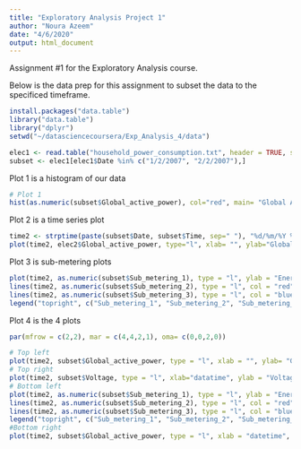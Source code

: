 ```yaml
---
title: "Exploratory Analysis Project 1"
author: "Noura Azeem"
date: "4/6/2020"
output: html_document
---
```


Assignment #1 for the Exploratory Analysis course. 

Below is the data prep for this assignment to subset the data to the specificed timeframe. 

```r
install.packages("data.table")
library("data.table")
library("dplyr")
setwd("~/datasciencecoursera/Exp_Analysis_4/data")

elec1 <- read.table("household_power_consumption.txt", header = TRUE, sep=";", stringsAsFactors = FALSE, dec=".")
subset <- elec1[elec1$Date %in% c("1/2/2007", "2/2/2007"),]

```

Plot 1 is a histogram of our data

```r
# Plot 1 
hist(as.numeric(subset$Global_active_power), col="red", main= "Global Active Power", xlab = "Global Active Power (kilowatts)")
```

Plot 2 is a time series plot
```r
time2 <- strptime(paste(subset$Date, subset$Time, sep=" "), "%d/%m/%Y %H:%M:%S")
plot(time2, elec2$Global_active_power, type="l", xlab= "", ylab="Global Active Power (kilowatts)")
```

Plot 3  is sub-metering plots

```r
plot(time2, as.numeric(subset$Sub_metering_1), type = "l", ylab = "Energy Submetering", xlab= "")
lines(time2, as.numeric(subset$Sub_metering_2), type = "l", col = "red")
lines(time2, as.numeric(subset$Sub_metering_3), type = "l", col = "blue")
legend("topright", c("Sub_metering_1", "Sub_metering_2", "Sub_metering_3"), lty = 1, lwd = 2.5, col= c("black", "red", "blue"))
```

Plot 4 is the 4 plots
```r
par(mfrow = c(2,2), mar = c(4,4,2,1), oma= c(0,0,2,0))

# Top left
plot(time2, subset$Global_active_power, type = "l", xlab = "", ylab= "Global Active Power", cex= 0.2)
# Top right
plot(time2, subset$Voltage, type = "l", xlab="datatime", ylab = "Voltage")
# Bottom left
plot(time2, as.numeric(subset$Sub_metering_1), type = "l", ylab = "Energy Submetering", xlab= "")
lines(time2, as.numeric(subset$Sub_metering_2), type = "l", col = "red")
lines(time2, as.numeric(subset$Sub_metering_3), type = "l", col = "blue")
legend("topright", c("Sub_metering_1", "Sub_metering_2", "Sub_metering_3"), lty = 1, lwd = 2.5, col= c("black", "red", "blue"))
#Bottom right
plot(time2, subset$Global_active_power, type = "l", xlab = "datetime", ylab = "Global_reactive_power", cex = 0.2)

```










